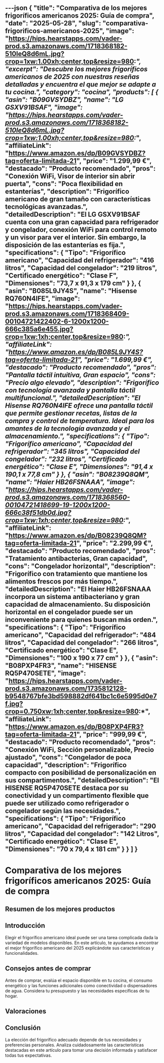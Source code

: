 ---json
{
  "title": "Comparativa de los mejores frigoríficos americanos 2025: Guía de compra",
  "date": "2025-05-28",
  "slug": "comparativa-frigorificos-americanos-2025",
  "image": "https://hips.hearstapps.com/vader-prod.s3.amazonaws.com/1718368182-510leQ8d6mL.jpg?crop=1xw:1.00xh;center,top&resize=980:*",
  "excerpt": "Descubre los mejores frigoríficos americanos de 2025 con nuestras reseñas detalladas y encuentra el que mejor se adapte a tu cocina.",
  "category": "cocina",
  "products": [
    {
      "asin": "B09GVSYDBZ",
      "name": "LG GSXV91BSAF",
      "image": "https://hips.hearstapps.com/vader-prod.s3.amazonaws.com/1718368182-510leQ8d6mL.jpg?crop=1xw:1.00xh;center,top&resize=980:*",
      "affiliateLink": "https://www.amazon.es/dp/B09GVSYDBZ?tag=oferta-limitada-21",
      "price": "1.299,99 €",
      "destacado": "Producto recomendado",
      "pros": "Conexión WiFi, Visor de interior sin abrir puerta",
      "cons": "Poca flexibilidad en estanterías",
      "description": "Frigorífico americano de gran tamaño con características tecnológicas avanzadas.",
      "detailedDescription": "El LG GSXV91BSAF cuenta con una gran capacidad para refrigerador y congelador, conexión WiFi para control remoto y un visor para ver el interior. Sin embargo, la disposición de las estanterías es fija.",
      "specifications": {
        "Tipo": "Frigorífico americano",
        "Capacidad del refrigerador": "416 litros",
        "Capacidad del congelador": "219 litros",
        "Certificado energético": "Clase F",
        "Dimensiones": "73,7 x 91,3 x 179 cm"
      }
    },
    {
      "asin": "B085L9JY4S",
      "name": "Hisense RQ760N4IFE",
      "image": "https://hips.hearstapps.com/vader-prod.s3.amazonaws.com/1718368409-00104721422402-6-1200x1200-666c385a6e455.jpg?crop=1xw:1xh;center,top&resize=980:*",
      "affiliateLink": "https://www.amazon.es/dp/B085L9JY4S?tag=oferta-limitada-21",
      "price": "1.699,99 €",
      "destacado": "Producto recomendado",
      "pros": "Pantalla táctil intuitiva, Gran espacio",
      "cons": "Precio algo elevado",
      "description": "Frigorífico con tecnología avanzada y pantalla táctil multifuncional.",
      "detailedDescription": "El Hisense RQ760N4IFE ofrece una pantalla táctil que permite gestionar recetas, listas de la compra y control de temperatura. Ideal para los amantes de la tecnología avanzada y el almacenamiento.",
      "specifications": {
        "Tipo": "Frigorífico americano",
        "Capacidad del refrigerador": "345 litros",
        "Capacidad del congelador": "232 litros",
        "Certificado energético": "Clase E",
        "Dimensiones": "91,4 x 190,1 x 77,8 cm"
      }
    },
    {
      "asin": "B08239Q8QM",
      "name": "Haier HB26FSNAAA",
      "image": "https://hips.hearstapps.com/vader-prod.s3.amazonaws.com/1718368560-00104721418699-19-1200x1200-666c38f51db0d.jpg?crop=1xw:1xh;center,top&resize=980:*",
      "affiliateLink": "https://www.amazon.es/dp/B08239Q8QM?tag=oferta-limitada-21",
      "price": "2.299,99 €",
      "destacado": "Producto recomendado",
      "pros": "Tratamiento antibacterias, Gran capacidad",
      "cons": "Congelador horizontal",
      "description": "Frigorífico con tratamiento que mantiene los alimentos frescos por más tiempo.",
      "detailedDescription": "El Haier HB26FSNAAA incorpora un sistema antibacteriano y gran capacidad de almacenamiento. Su disposición horizontal en el congelador puede ser un inconveniente para quienes buscan más orden.",
      "specifications": {
        "Tipo": "Frigorífico americano",
        "Capacidad del refrigerador": "484 litros",
        "Capacidad del congelador": "266 litros",
        "Certificado energético": "Clase E",
        "Dimensiones": "100 x 190 x 77 cm"
      }
    },
    {
      "asin": "B08PXP4FR3",
      "name": "HISENSE RQ5P470SETE",
      "image": "https://hips.hearstapps.com/vader-prod.s3.amazonaws.com/1735812128-b9548767bfe3bd598882df641bc1c6e5995d0e7f.jpg?crop=0.750xw:1xh;center,top&resize=980:*",
      "affiliateLink": "https://www.amazon.es/dp/B08PXP4FR3?tag=oferta-limitada-21",
      "price": "999,99 €",
      "destacado": "Producto recomendado",
      "pros": "Conexión WiFi, Sección personalizable, Precio ajustado",
      "cons": "Congelador de poca capacidad",
      "description": "Frigorífico compacto con posibilidad de personalización en sus compartimentos.",
      "detailedDescription": "El HISENSE RQ5P470SETE destaca por su conectividad y un compartimento flexible que puede ser utilizado como refrigerador o congelador según las necesidades.",
      "specifications": {
        "Tipo": "Frigorífico americano",
        "Capacidad del refrigerador": "290 litros",
        "Capacidad del congelador": "142 Litros",
        "Certificado energético": "Clase E",
        "Dimensiones": "70 x 79,4 x 181 cm"
      }
    }
  ]
}
---


# Comparativa de los mejores frigoríficos americanos 2025: Guía de compra

## Resumen de los mejores productos

<ProductRankingTable products={products} />

## Introducción

Elegir el frigorífico americano ideal puede ser una tarea complicada dada la variedad de modelos disponibles. En este artículo, te ayudamos a encontrar el mejor frigorífico americano del 2025 explicándote sus características y funcionalidades.

## Consejos antes de comprar

Antes de comprar, evalúa el espacio disponible en tu cocina, el consumo energético y las funciones adicionales como conectividad o dispensadores de agua. Considera tu presupuesto y las necesidades específicas de tu hogar.

## Valoraciones

<ProductDetailCard product={products[0]} />

<ProductDetailCard product={products[1]} />

<ProductDetailCard product={products[2]} />

<ProductDetailCard product={products[3]} />

## Conclusión

La elección del frigorífico adecuado depende de tus necesidades y preferencias personales. Analiza cuidadosamente las características destacadas en este artículo para tomar una decisión informada y satisfacer todas tus expectativas.
